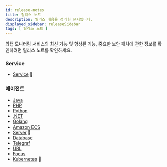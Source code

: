 ```yaml
---
id: release-notes
title: 릴리스 노트
description: 릴리스 내용을 정리한 문서입니다.
displayed_sidebar: releaseSidebar
tags: [ 릴리스 노트 ]
---
```


와탭 모니터링 서비스의 최신 기능 및 향상된 기능, 중요한 보안 패치에 관한 정보를 확인하려면 릴리스 노트를 확인하세요. 

### Service

* [Service](../release-notes/service/service-1.94.0) 🚀

### 에이전트

* [Java](../release-notes/java/java-2.2.0)
* [PHP](../release-notes/php/php-2.6.0)
* [Python](../release-notes/python/python-1.2.4)
* [.NET](../release-notes/dotnet/dotnet-2.0.4)
* [Golang](../release-notes/golang/golang-0.1.14)
* [Amazon ECS](../release-notes/amazon-ecs/amazon-ecs-release-notes)
* [Server](../release-notes/server/server-2.3.0) 🚀
* [Database](../release-notes/db/xos-1.1.3)
* [Telegraf](../release-notes/telegraf/telegraf-release-notes)
* [URL](../release-notes/url/url-release-notes)
* [Focus](../release-notes/focus/focus-release-notes)
* [Kubernetes](../release-notes/k8s/k8s-1.2.1) 🚀
